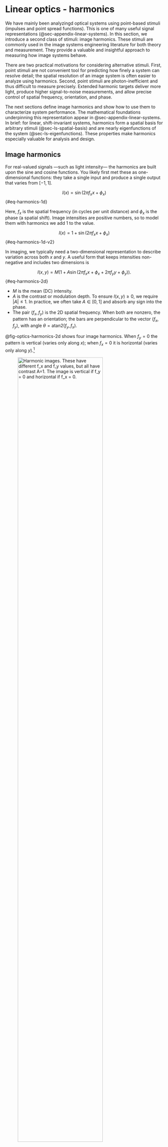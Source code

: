 # Linear optics - harmonics {#sec-optics-linear-harmonics}
We have mainly been analyzingd optical systems using point-based stimuli (impulses and point spread functions). This is one of many useful signal representations (@sec-appendix-linear-systems). In this section, we introduce a second class of stimuli: image harmonics. These stimuli are commonly used in the image systems engineering literature for both theory and measurement. They provide a valuable and insightful approach to measuring how image systems behave.

There are two practical motivations for considering alternative stimuli. First, point stimuli are not convenient tool for predicting how finely a system can resolve detail; the spatial resolution of an image system is often easier to analyze using harmonics. Second, point stimuli are photon-inefficient and thus difficult to measure precisely. Extended harmonic targets deliver more light, produce higher signal-to-noise measurements, and allow precise control of spatial frequency, orientation, and phase.

The next sections define image harmonics and show how to use them to characterize system performance. The mathematical foundations underpinning this representation appear in @sec-appendix-linear-systems. In brief: for linear, shift-invariant systems, harmonics form a spatial basis for arbitrary stimuli (@sec-ls-spatial-basis) and are nearly eigenfunctions of the system (@sec-ls-eigenfunctions). These properties make harmonics especially valuable for analysis and design.

## Image harmonics {#sec-optics-harmonics}
For real-valued signals —such as light intensity— the harmonics are built upon the sine and cosine functions. You likely first met these as one-dimensional functions: they take a single input and produce a single output that varies from $[-1,1]$.

$$
I(x) = \sin(2\pi f_x x + \phi_x)
$${#eq-harmonics-1d}

Here, $f_x$ is the spatial frequency (in cycles per unit distance) and $\phi_x$ is the phase (a spatial shift).  Image intensities are positive numbers, so to model them with harmonics we add $1$ to the value.

$$
I(x) = 1 + \sin(2\pi f_x x + \phi_x)
$${#eq-harmonics-1d-v2}

In imaging, we typically need a two-dimensional representation to describe variation across both $x$ and $y$. A useful form that keeps intensities non-negative and includes two dimensions is

$$
I(x,y) = M\big(1 + A \sin(2\pi f_x x + \phi_x + 2\pi f_y y + \phi_y)\big).
$${#eq-harmonics-2d}

- $M$ is the mean (DC) intensity.
- $A$ is the contrast or modulation depth. To ensure $I(x,y) \ge 0$, we require $|A| \le 1$. In practice, we often take $A \in [0,1]$ and absorb any sign into the phase.
- The pair $(f_x, f_y)$ is the 2D spatial frequency. When both are nonzero, the pattern has an orientation; the bars are perpendicular to the vector $(f_x, f_y)$, with angle $\theta = \mathrm{atan2}(f_y, f_x)$.

@fig-optics-harmonics-2d shows four image harmonics. When $f_y = 0$ the pattern is vertical (varies only along $x$); when $f_x = 0$ it is horizontal (varies only along $y$).[^spatial-frequency]

[^spatial-frequency]: Different fields use different terminology. Vision scientists often call these spatial frequency gratings. Engineers sometimes approximate sinusoidal patterns with evenly spaced bars or lines. We use the term harmonics.

![Harmonic images. These have different $f_x$ and $f_y$ values, but all have contrast $A=1$. The image is vertical if $f_y = 0$ and horizontal if $f_x = 0$.](images/optics/optics-harmonics.png){#fig-optics-harmonics-2d width="80%"}

For many linear-systems analyses, say when the system is circularly symmetric, it is enough to consider one-dimensional harmonics by fixing $f_y = 0$. The examples in @fig-optics-harmonics-1d vary only along $x$ and illustrate different spatial frequencies $f_x$ and contrasts $A$.

![A set of one-dimensional image harmonics. They vary in $x$ with $f_y = 0$. The contrast $A$ varies from top to bottom $(1, 0.5, 0.1)$. The $x$-range is $(0,1)$, and the spatial frequencies are $f_x = (1, 2, 4, 8)$.](images/optics/optics-harmonics-1d.png){#fig-optics-harmonics-1d width="60%"}

## Harmonics and lines {#eq-optics-harmonics-lines}
To many people it is counterintuitive that a thin line can be constructed by summing harmonics. The line is very compact, but each harmonic extends across the entire image. How can the sum of these harmonics functions result in such a localized image?

@fig-optics-reconstruction shows how the image evolves as we sum increasing numbers of harmonics: Starting with just a few, the result is broad and diffuse, but as more harmonics are added, the image becomes increasingly concentrated. The key is that the positive and negative regions of the higher frequency harmonics cancel each other out everywhere except at the center, where all the cosine terms are positive ($\cos(0)$). With enough harmonics, the sum converges to a single, sharp line.

In this example, we reconstruct a line at the center (column 65) of a 129-column image by setting all harmonic weights to $w_f = 1$. Because the target image is even symmetric, only the cosine terms are needed. The red traces in the figure show the intensity profile: as more harmonics are added, the central peak narrows and side ripples diminish. By the 64th harmonic, the line is well-formed; adding more harmonics briefly reintroduces some ringing, which disappears when the full set is included. This phenomenon is a classic result in linear systems—ask your instructor for more details!

![Summing harmonics to become a line. The panels show the sum of the first 4, 16, 64, 72, and finally all 128 harmonics. To match a single line in the middle (col=65) of this 129 column image, the weights of each harmonic are all $w_f = 1$. Because the image is even symmetric, we need to sum only the $cos()$ terms. The red traces superimposed on the images are the intensity. The central region becomes thinner and the ripples on the side are eliminated by the 64th harmonic.  They return as we keep going to f = 72, but are eliminated again at f=128.  Ask your linear systems instructor about this; s/he will like you for it.](images/optics/optics-reconstruction.png){#fig-optics-reconstruction width="100%"}

::: {.callout-note collapse="false" title="Line reconstruction: the movie"}
This movie illustrates how the sum converges as harmonics are added one by one. Initially, the harmonics are distributed across the image. As more are included, their contributions cancel everywhere except at the central position ($0$), where all are positive ($\cos(0)$). 

Adding harmonics from $f=0$ to $f=64$ produces the line; adding $f=65$ to $f=128$ introduces some ringing, which is eliminated when the sum is complete. This is a special case for even symmetric functions, where only cosines are required.

![Video showing a line reconstructed as we add harmonics (cosines) at different frequencies. I only added the contrast terms, keeping the mean the same. ](images/optics/lineReconstruct.mp4){#fig-optics-reconstruction-movie width="60%" fig-align="center"}

:::

## Harmonic characterization {#sec-optics-characterization}
There are many reasons why people would like to describe the quality of an optical system.  Commercial vendors that sell parts may need to specify the quality and the tolerance of the quality measure.  We may want to optimize the properties of a design, using the image quality measure as a metric for the optimization.  We may wish to simulate the system and learn which signals are preserved by the optics and which are lost to image quality.

The point spread function characterizes the system using many values measured from a single stimulus. The harmonic characterization uses only two parameters, but from multiple stimuli (@fig-optics-harmonic-eigen).  For each harmonic frequency, we measure how much its amplitude is scaled, $s(\mathbf{f})$, and how much the image has been shifted $\phi(\mathbf{f})$.

![A shift invariant linear system transforms a one-dimensional image harmonic into a harmonic image of the same frequency. The output differs by a scale factor and a spatial shift (phase).  The mean levels of the input $M_i$ and output $M_o$ differ by a scale factor, as well. [fise_harmonicsLine.m]()](images/optics/harmonics-eigen.png){#fig-optics-harmonic-eigen width=70%}

## Transfer Functions {#sec-optics-transfer-function}
For a linear, shift-invariant system, the effect of the optics on any harmonic stimulus is simple: the output is also a harmonic of the same frequency, but its amplitude is scaled and its phase is shifted. There is a small collection of **transfer functions** that serve as useful, compact mathematical descriptions of this scaling and shifting across all spatial frequencies.

### Optical Transfer Function {#sec-OTF}
The **optical transfer function (OTF)** describes the complete effect of a shift-invariant optical system on an image. It is a complex-valued function that captures both the amplitude scaling and phase shift for every spatial frequency, $\mathbf{f}$.

$$
\mathrm{OTF}(\mathbf{f}) = s(\mathbf{f}) \cdot e^{-i \phi(\mathbf{f})}
$${#eq-otf-definition}

Here, $s(\mathbf{f})$ is the real-valued amplitude scaling factor, and $\phi(\mathbf{f})$ is the phase shift (in radians).

The OTF provides a powerful way to predict the system's output. Using the convolution theorem (@sec-ls-convolution-theorem), we can calculate the output image, $O(x,y)$, by multiplying the Fourier transform of the input image, $I(x,y)$, with the OTF and then taking the inverse Fourier transform:

$$
O(x,y) = \mathscr{F}^{-1}\big(\mathscr{F}\{I(x,y)\} \cdot \mathrm{OTF}(\mathbf{f})\big)
$${#eq-otf-calculation}

Just like the point spread function, the OTF completely characterizes a linear, shift-invariant system. In fact, the OTF is the Fourier transform of the point spread function.

### Modulation Transfer Function {#sec-MTF}
Many times we are primarily interested in how the system affects the contrast (or modulation) of the input harmonics, without regard to the phase shift. This information is captured by the **modulation transfer function (MTF)**. 

$$
\mathrm{MTF}(\mathbf{f}) = s(\mathbf{f})
$${#eq-MTF-defined}

The MTF is a real-valued, non-negative function. For many optical systems, particularly those with symmetric point spread functions, the phase shifts are negligible ($\delta_\mathbf{f} \approx 0$). In these common cases, the OTF is approximately equal to the MTF.

@fig-optics-harmonics-mtf illustrates the effect of the MTF. An input image with a sweep of spatial frequencies (top) is passed through an optical system. The output image (bottom) shows that the contrast of the high-frequency patterns is significantly reduced, a direct visualization of the MTF's attenuation of higher frequencies.

![A sweep frequency pattern demonstrates the MTF. The input (top) has uniform contrast across all frequencies. The output (bottom) shows reduced contrast at higher frequencies, as described by the system's MTF. This simulation is for a diffraction-limited lens with an f-number of 4 at a wavelength of 550 nm. [See fise_opticsMTF.m](../code/02Optics/fise_opticsMTF.html){target=_blank}](images/optics/harmonics-mtf.png){#fig-optics-harmonics-mtf width=90%}

### Phase Transformation Function {#sec-PTF}
It is always good to check the phase term, as well.  The phase shift (in radians) as a function of frequency is called the **phase transfer function (PTF)** and it is simply

$$
\mathrm{PTF}(\mathbf{f}) = \phi(\mathbf{f})
$$ {#eq-phasetransform-definition}

Putting these terms together, we have simply

$$
\mathrm{OTF}(\mathbf{f}) 
= \mathrm{MTF}(\mathbf{f}) \, e^{\,i \, \mathrm{PTF}(\mathbf{f})} .
$$ {#eq-otf-ptf-mtf}

### The OTF and PSF

In which we explain that the PSF and the OTF are related by a Fourier Transform.

### Contrast Sensitivity Function {#sec-CSF}
For some systems, we cannot directly measure the output signal. The human visual system is a prime example: we can ask a person what they see, but we cannot easily measure the neural response at the retina or in the cortex. This "black box" problem is common in many fields.

A clever way to characterize such systems is to measure the input required to produce a constant, predefined output. This general approach is known by various names: "input-referred measurement" in engineering, "action spectrum" in photobiology, and "Type A" experiments in physiology (@brindley1970-book).

In vision science, this method is used to define the **contrast sensitivity function (CSF)**. To measure the CSF, an observer is shown a harmonic pattern of a specific frequency, and the contrast is adjusted until the pattern is just barely visible (at the detection threshold). This process is repeated for many different spatial frequencies.

The contrast sensitivity for a given frequency, $\mathbf{f}$, is defined as the reciprocal of the threshold contrast, $A_\mathbf{f}$:

$$
\mathrm{CSF}(\mathbf{f}) = \frac{1}{A_\mathbf{f}}
$$

For example, if a low-frequency pattern is detectable at 1% contrast ($A=0.01$), the contrast sensitivity is $1/0.01 = 100$. If a high-frequency pattern requires 10% contrast ($A=0.10$) to be seen, its sensitivity is $1/0.10 = 10$. The CSF curve plots this sensitivity across all spatial frequencies, providing a comprehensive characterization of the visual system's ability to perceive spatial detail. This same principle can be applied to characterize the end-to-end performance of a complete camera system, from optics to final processed image.

## Two-dimensional Fourier Transforms representation

Start an image of the 2D FFT amplitude, perhaps.  

Get to image representations of the harmonic images.

Parts of the Fourier representation (center, edges, and so forth)

### High frequency fall off.


### Develop the ISO 12233 standard, relating edges and MTF50

Not sure we introduce it here or in sensors.

Maybe we illustrate it here in the abstract and then again when we get to the sensors, later.

### Spatial aliasing

Not sure we introduce it here or in sensors.

Maybe we illustrate it here in the abstract and then again when we get to the sensors, later.

### Separability 
One of the more interesting features of mathematical reasoning is the fact that there are properties present in higher dimensional analyses that have no counterpart in lower dimensions. A very simple, but important, example is the property of **separability**.  

$$
F(x,y) = f(x) g(y)
$$ {#eq-separability-definition}

:::{.callout-note title='2D Fourier Transforms' collapse='false'}
Bracewell and Goodman for introducing the 2D Fourier transform for image applications.

[Link to Google resource.](resources/history-2D-fourier-transform.html){target=_blank}

:::
